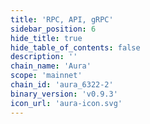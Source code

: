 ```yaml
---
title: 'RPC, API, gRPC'
sidebar_position: 6
hide_title: true
hide_table_of_contents: false
description: ''
chain_name: 'Aura'
scope: 'mainnet'
chain_id: 'aura_6322-2'
binary_version: 'v0.9.3'
icon_url: 'aura-icon.svg'
---
```



<PageTitle
  iconUrl="img/aura-icon.svg"
  title="Aura Public Endpoints"
  chainId="aura_6322-2"
  version="v0.9.3"
/>

<Endpoints
  api="https://aura-api.noders.services"
  rpc="https://aura-rpc.noders.services"
  grpc="aura-grpc.noders.services:443"
  jsonRpc=""
/>
